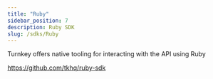 ```yaml
---
title: "Ruby"
sidebar_position: 7
description: Ruby SDK
slug: /sdks/Ruby
---
```


Turnkey offers native tooling for interacting with the API using Ruby

https://github.com/tkhq/ruby-sdk
